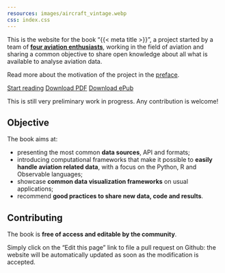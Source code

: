 ```yaml
---
resources: images/aircraft_vintage.webp
css: index.css
---
```


This is the website for the book "{{< meta title >}}", a project started by a team of [**four aviation enthusiasts**](91-authors.qmd), working in the field of aviation and sharing a common objective to share open knowledge about all what is available to analyse aviation data.

Read more about the motivation of the project in the [preface](01-preface.qmd).

::: {.download-buttons}
[<i class="bi bi-arrow-right-circle"></i> Start reading](11-aviation-background.qmd){#btn-action-primary .btn-action .btn .btn-success .btn-lg role="button"}
[<i class="bi bi-filetype-pdf"></i> Download PDF](){.btn-pdf .btn-action .btn .btn-info .btn-lg role="button"}
[<i class="bi bi-file-earmark-text"></i> Download ePub](){#btn-guide .btn-action .btn .btn-info .btn-lg role="button"}
:::

::: {.callout-warning}
This is still very preliminary work in progress. Any contribution is welcome!
:::

## Objective {-}

The book aims at:

- presenting the most common **data sources**, API and formats;
- introducing computational frameworks that make it possible to **easily handle aviation related data**, with a focus on the Python, R and Observable languages;
- showcase **common data visualization frameworks** on usual applications;
- recommend **good practices to share new data, code and results**.

## Contributing {-}

The book is **free of access and editable by the community**.

Simply click on the "Edit this page" link to file a pull request on Github: the website will be automatically updated as soon as the modification is accepted.
